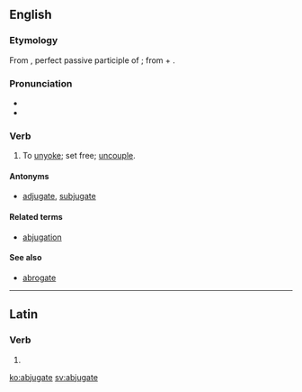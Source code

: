 ==English==

===Etymology===
From {{etyl|la|en}} {{m|la|abiugātus}}, perfect passive participle of {{m|la|abiugō||remove, separate from}}; from {{term|ab-||away from|lang=la}} + {{m|la|iugō||bind, connect}}.

===Pronunciation===
* {{IPA|ˈæb.dʒə.ɡeɪt|lang=en}}
* {{hyphenation|ab|ju|gate|lang=en}}

===Verb===
{{en-verb|abjugat}}

# {{context|obsolete|transitive|lang=en}} To [[unyoke]]; set free; [[uncouple]].

====Antonyms====
* [[adjugate]], [[subjugate]]

====Related terms====
* [[abjugation]]

====See also====
* [[abrogate]]

----

==Latin==

===Verb===
{{la-verb-form|abjugāte}}

# {{conjugation of|abjugō||2|p|pres|act|imp|lang=la}}

[[ko:abjugate]]
[[sv:abjugate]]